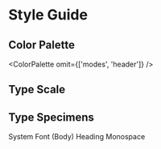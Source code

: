 

# Style Guide

## Color Palette

<ColorPalette omit={['modes', 'header']} />

## Type Scale

<TypeScale fontWeight="heading" />

## Type Specimens

<TypeStyle fontSize={7}>
  System Font (Body)
</TypeStyle>
<TypeStyle
  fontFamily='heading'
  fontWeight='heading'
  lineHeight='heading'
  fontSize={7}>
  Heading
</TypeStyle>
<TypeStyle
  fontFamily='monospace'
  fontSize={7}>
  Monospace
</TypeStyle>

